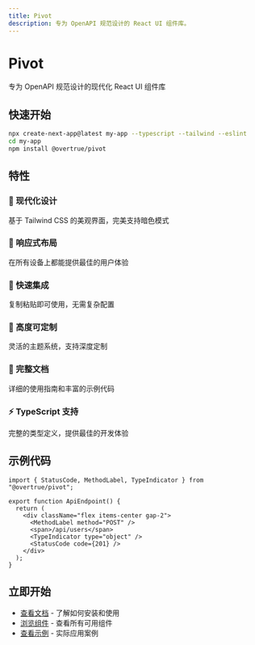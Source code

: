 ```yaml
---
title: Pivot
description: 专为 OpenAPI 规范设计的 React UI 组件库。
---
```


# Pivot

专为 OpenAPI 规范设计的现代化 React UI 组件库

## 快速开始

```bash
npx create-next-app@latest my-app --typescript --tailwind --eslint
cd my-app
npm install @overtrue/pivot
```

## 特性

### 🎨 现代化设计

基于 Tailwind CSS 的美观界面，完美支持暗色模式

### 📱 响应式布局

在所有设备上都能提供最佳的用户体验

### 🚀 快速集成

复制粘贴即可使用，无需复杂配置

### 🔧 高度可定制

灵活的主题系统，支持深度定制

### 📖 完整文档

详细的使用指南和丰富的示例代码

### ⚡ TypeScript 支持

完整的类型定义，提供最佳的开发体验

## 示例代码

```tsx
import { StatusCode, MethodLabel, TypeIndicator } from "@overtrue/pivot";

export function ApiEndpoint() {
  return (
    <div className="flex items-center gap-2">
      <MethodLabel method="POST" />
      <span>/api/users</span>
      <TypeIndicator type="object" />
      <StatusCode code={201} />
    </div>
  );
}
```

## 立即开始

- [查看文档](/docs) - 了解如何安装和使用
- [浏览组件](/docs/components) - 查看所有可用组件
- [查看示例](/showcase) - 实际应用案例

